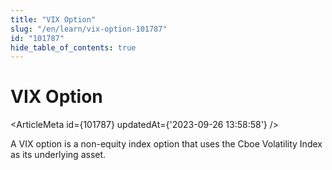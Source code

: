 ```yaml
---
title: "VIX Option"
slug: "/en/learn/vix-option-101787"
id: "101787"
hide_table_of_contents: true
---
```



# VIX Option

<ArticleMeta id={101787} updatedAt={'2023-09-26 13:58:58'} />
<div className='border-solid border-b border-t-0 my-4 border-[var(--ifm-color-gray-300)]' />

A VIX option is a non-equity index option that uses the Cboe Volatility Index as its underlying asset.
